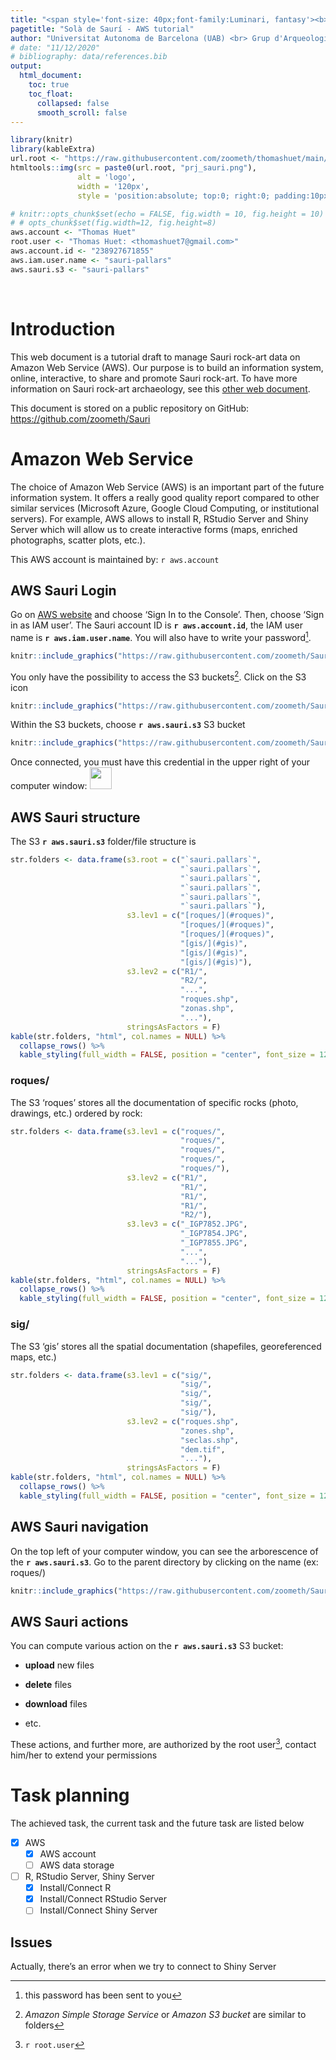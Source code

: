 ```yaml
---
title: "<span style='font-size: 40px;font-family:Luminari, fantasy'><b>Solà de Saurí</b></style> <span style='font-size: 30px'> <br>art rupestre medieval al Pirineu català</style>"
pagetitle: "Solà de Saurí - AWS tutorial"
author: "Universitat Autonoma de Barcelona (UAB) <br> Grup d'Arqueologia de l'Alta Muntanya (GAAM)"
# date: "11/12/2020"
# bibliography: data/references.bib
output:
  html_document:
    toc: true
    toc_float:
      collapsed: false
      smooth_scroll: false
---
```


```r
library(knitr)
library(kableExtra)
url.root <- "https://raw.githubusercontent.com/zoometh/thomashuet/main/img/"
htmltools::img(src = paste0(url.root, "prj_sauri.png"), 
               alt = 'logo', 
               width = '120px',
               style = 'position:absolute; top:0; right:0; padding:10px;')
```

```r
# knitr::opts_chunk$set(echo = FALSE, fig.width = 10, fig.height = 10)
# # opts_chunk$set(fig.width=12, fig.height=8)
aws.account <- "Thomas Huet"
root.user <- "Thomas Huet: <thomashuet7@gmail.com>"
aws.account.id <- "238927671855"
aws.iam.user.name <- "sauri-pallars"
aws.sauri.s3 <- "sauri-pallars"
```
&nbsp;

# Introduction

This web document is a tutorial draft to manage Sauri rock-art data on Amazon Web Service (AWS). Our purpose is to build an information system, online, interactive, to share and promote Sauri rock-art. To have more information on Sauri rock-art archaeology, see this [other web document](https://zoometh.github.io/Sauri/).

This document is stored on a public repository on GitHub: [https://github.com/zoometh/Sauri](https://github.com/zoometh/Sauri)

# Amazon Web Service

The choice of Amazon Web Service (AWS) is an important part of the future information system. It offers a really good quality report compared to other similar services (Microsoft Azure, Google Cloud Computing, or institutional servers). For example, AWS allows to install R, RStudio Server and Shiny Server which will allow us to create interactive forms (maps, enriched photographs, scatter plots, etc.).

This AWS account is maintained by: `r aws.account`

## AWS Sauri Login

Go on [AWS website](https://aws.amazon.com/) and choose 'Sign In to the Console'. Then, choose 'Sign in as IAM user'. The Sauri account ID is <b>``r aws.account.id``</b>, the IAM user name is <b>``r aws.iam.user.name``</b>. You will also have to write your password^[this password has been sent to you].

```r
knitr::include_graphics("https://raw.githubusercontent.com/zoometh/Sauri/main/dev/aws/user_iam_auth.png")
```


You only have the possibility to access the  S3 buckets^[*Amazon Simple Storage Service* or *Amazon S3 bucket* are similar to folders]. Click on the S3 icon


```r
knitr::include_graphics("https://raw.githubusercontent.com/zoometh/Sauri/main/dev/aws/user_iam_s3.png")
```

Within the S3 buckets, choose <b>``r aws.sauri.s3``</b> S3 bucket


```r
knitr::include_graphics("https://raw.githubusercontent.com/zoometh/Sauri/main/dev/aws/user_iam_s3_sauri-pallars.png")
```

Once connected, you must have this credential in the upper right of your computer window: ![]( https://raw.githubusercontent.com/zoometh/Sauri/main/dev/aws/user_iam_account.png){height=35px}


## AWS Sauri structure

The S3 <b>``r aws.sauri.s3``</b> folder/file structure is

```r
str.folders <- data.frame(s3.root = c("`sauri.pallars`", 
                                      "`sauri.pallars`", 
                                      "`sauri.pallars`",
                                      "`sauri.pallars`",
                                      "`sauri.pallars`",
                                      "`sauri.pallars`"),
                          s3.lev1 = c("[roques/](#roques)",
                                      "[roques/](#roques)",
                                      "[roques/](#roques)",
                                      "[gis/](#gis)",
                                      "[gis/](#gis)",
                                      "[gis/](#gis)"),
                          s3.lev2 = c("R1/",
                                      "R2/",
                                      "...",
                                      "roques.shp",
                                      "zonas.shp",
                                      "..."),
                          stringsAsFactors = F)
kable(str.folders, "html", col.names = NULL) %>%
  collapse_rows() %>%
  kable_styling(full_width = FALSE, position = "center", font_size = 12)
```


### roques/{#roques} 

The S3 'roques' stores all the documentation of specific rocks (photo, drawings, etc.) ordered by rock:

```r
str.folders <- data.frame(s3.lev1 = c("roques/",
                                      "roques/",
                                      "roques/",
                                      "roques/",
                                      "roques/"),
                          s3.lev2 = c("R1/",
                                      "R1/",
                                      "R1/",
                                      "R1/",
                                      "R2/"),
                          s3.lev3 = c("_IGP7852.JPG",
                                      "_IGP7854.JPG",
                                      "_IGP7855.JPG",
                                      "...",
                                      "..."),
                          stringsAsFactors = F)
kable(str.folders, "html", col.names = NULL) %>%
  collapse_rows() %>%
  kable_styling(full_width = FALSE, position = "center", font_size = 12)
```


### sig/{#gis}

The S3 'gis' stores all the spatial documentation (shapefiles, georeferenced maps, etc.)

```r
str.folders <- data.frame(s3.lev1 = c("sig/",
                                      "sig/",
                                      "sig/",
                                      "sig/",
                                      "sig/"),
                          s3.lev2 = c("roques.shp",
                                      "zones.shp",
                                      "seclas.shp",
                                      "dem.tif",
                                      "..."),
                          stringsAsFactors = F)
kable(str.folders, "html", col.names = NULL) %>%
  collapse_rows() %>%
  kable_styling(full_width = FALSE, position = "center", font_size = 12)
```

## AWS Sauri navigation

On the top left of your computer window, you can see the arborescence of the <b>``r aws.sauri.s3``</b>. Go to the parent directory by clicking on the name (ex: roques/)

```r
knitr::include_graphics("https://raw.githubusercontent.com/zoometh/Sauri/main/dev/aws/s3_bucket_navigation.png")
```

## AWS Sauri actions

You can compute various action on the <b>``r aws.sauri.s3``</b> S3 bucket: 

  + **upload** new files
  
  + **delete** files
  
  + **download** files
  
  + etc.
  
These actions, and further more, are authorized by the root user^[`r root.user`], contact him/her to extend your permissions

# Task planning

The achieved task, the current task and the future task are listed below

- [x] AWS
  - [x] AWS account
  - [ ] AWS data storage
- [ ] R, RStudio Server, Shiny Server
  - [x] Install/Connect R
  - [x] Install/Connect RStudio Server
  - [ ] Install/Connect Shiny Server
  
## Issues
  
Actually, there's an error when we try to connect to Shiny Server


